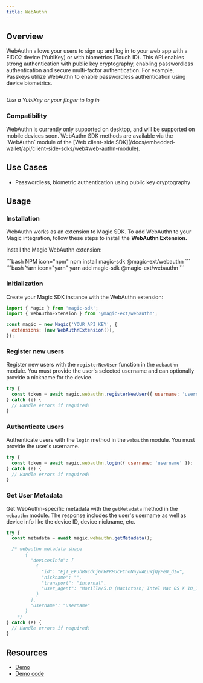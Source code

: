```yaml
---
title: WebAuthn
---
```


## Overview

WebAuthn allows your users to sign up and log in to your web app with a FIDO2 device (YubiKey) or with biometrics (Touch ID). This API enables strong authentication with public key cryptography, enabling passwordless authentication and secure multi-factor authentication. For example, Passkeys utilize WebAuthn to enable passwordless authentication using device biometrics.
<Frame>
  <img src="/images/webauthn.webp" alt=""/>
</Frame>

_Use a YubiKey or your finger to log in_

### Compatibility


<Note>
WebAuthn is currently only supported on desktop, and will be supported on mobile devices soon.
</Note>
WebAuthn SDK methods are available via the `WebAuthn` module of the [Web client-side SDK](/docs/embedded-wallet/api/client-side-sdks/web#web-authn-module).

## Use Cases

* Passwordless, biometric authentication using public key cryptography

## Usage

### Installation

WebAuthn works as an extension to Magic SDK. To add WebAuthn to your Magic integration, follow these steps to install the **WebAuthn Extension.**

Install the Magic WebAuthn extension:

<CodeGroup>
```bash NPM icon="npm"
npm install magic-sdk @magic-ext/webauthn
```
```bash Yarn icon="yarn"
yarn add magic-sdk @magic-ext/webauthn
```
</CodeGroup>

### Initialization

Create your Magic SDK instance with the WebAuthn extension:

```javascript JavaScript icon="square-js"
import { Magic } from 'magic-sdk';
import { WebAuthnExtension } from '@magic-ext/webauthn';

const magic = new Magic('YOUR_API_KEY', {
  extensions: [new WebAuthnExtension()],
});
```

### Register new users

Register new users with the `registerNewUser` function in the `webauthn` module. You must provide the user's selected username and can optionally provide a nickname for the device.

```javascript JavaScript icon="square-js"
try {
  const token = await magic.webauthn.registerNewUser({ username: 'username' });
} catch (e) {
  // Handle errors if required!
}
```

### Authenticate users

Authenticate users with the `login` method in the `webauthn` module. You must provide the user's username.

```javascript JavaScript icon="square-js"
try {
  const token = await magic.webauthn.login({ username: 'username' });
} catch (e) {
  // Handle errors if required!
}
```

### Get User Metadata

Get WebAuthn-specific metadata with the `getMetadata` method in the `webauthn` module. The response includes the user's username as well as device info like the device ID, device nickname, etc.

```javascript JavaScript icon="square-js"
try {
  const metadata = await magic.webauthn.getMetadata();

  /* webauthn metadata shape
       {
         "devicesInfo": [
           {
             "id": "EjI_EFJhB6cdCj6rHPRHUcFCn6NnywALuWjQyPe0_dI=",
             "nickname": "",
             "transport": "internal",
             "user_agent": "Mozilla/5.0 (Macintosh; Intel Mac OS X 10_15_3) AppleWebKit/537.36 (KHTML, like Gecko) Chrome/85.0.4183.102 Safari/537.36"
           }
         ],
         "username": "username"
       }
    */
} catch (e) {
  // Handle errors if required!
}
```

## Resources

* [Demo](https://go.magic.link/example-webauthn)
* [Demo code](https://go.magic.link/example-webauthn-code)


